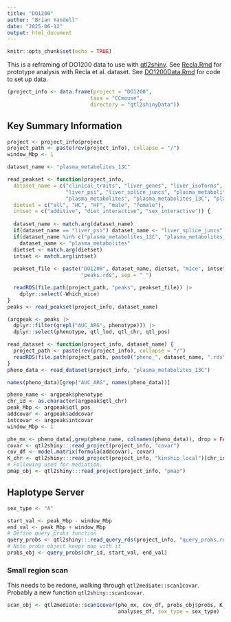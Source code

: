 ```yaml
---
title: "DO1200"
author: "Brian Yandell"
date: "2025-06-12"
output: html_document
---
```


```r
knitr::opts_chunk$set(echo = TRUE)
```

This is a reframing of DO1200 data to use with 
[qtl2shiny](https://github.com/byandell-sysgen/qtl2shiny).
See
[Recla.Rmd](Recla.Rmd)
for prototype analysis with Recla et al. dataset.
See
[DO1200Data.Rmd](DO1200Data.Rmd)
for code to set up data.

```r
(project_info <- data.frame(project = "DO1200",
                           taxa = "CCmouse",
                           directory = "qtl2shinyData"))
```

## Key Summary Information


```r
project <- project_info$project
project_path <- paste(rev(project_info), collapse = "/")
window_Mbp <- 1
```

```r
dataset_name <- "plasma_metabolites_13C"
```

```r
read_peakset <- function(project_info, 
  dataset_name = c("clinical_traits", "liver_genes", "liver_isoforms", "liver_lipids",
                   "liver_psi", "liver_splice_juncs", "plasma_metabolites",
                   "plasma_metabolites", "plasma_metabolites_13C", "plasma_metabolites_2H"),
  dietset = c("all", "HC", "HF", "male", "female"),
  intset = c("additive", "diet_interactive", "sex_interactive")) {
  
  dataset_name <- match.arg(dataset_name)
  if(dataset_name == "liver_psi") dataset_name <- "liver_splice_juncs"
  if(dataset_name %in% c("plasma_metabolites_13C", "plasma_metabolites_2H"))
    dataset_name <- "plasma_metabolites"
  dietset <- match.arg(dietset)
  intset <- match.arg(intset)
  
  peakset_file <- paste("DO1200", dataset_name, dietset, "mice", intset,
                        "peaks.rds", sep = "_")

  readRDS(file.path(project_path, "peaks", peakset_file)) |>
    dplyr::select(-Which_mice)
}
peaks <- read_peakset(project_info, dataset_name)
```

```r
(argpeak <- peaks |>
  dplyr::filter(grepl("AUC_ARG", phenotype))) |>
  dplyr::select(phenotype, qtl_lod, qtl_chr, qtl_pos)
```

```r
read_dataset <- function(project_info, dataset_name) {
  project_path <- paste(rev(project_info), collapse = "/")
  readRDS(file.path(project_path, paste0("pheno_", dataset_name, ".rds")))
}
pheno_data <- read_dataset(project_info, "plasma_metabolites_13C")
```

```r
names(pheno_data)[grep("AUC_ARG", names(pheno_data))]
```

```r
pheno_name <- argpeak$phenotype
chr_id <- as.character(argpeak$qtl_chr)
peak_Mbp <- argpeak$qtl_pos
addcovar <- argpeak$addcovar
intcovar <- argpeak$intcovar
window_Mbp <- 1
```

```r
phe_mx <- pheno_data[,grep(pheno_name, colnames(pheno_data)), drop = FALSE]
covar <- qtl2shiny:::read_project(project_info, "covar")
cov_df <- model.matrix(formula(addcovar), covar)
K_chr <- qtl2shiny:::read_project(project_info, "kinship_local")[chr_id]
# Following used for mediation.
pmap_obj <- qtl2shiny:::read_project(project_info, "pmap")
```

## Haplotype Server

```r
sex_type <- "A"
```

```r
start_val <- peak_Mbp - window_Mbp
end_val <- peak_Mbp + window_Mbp
# Define query_probs function
query_probs <- qtl2shiny:::read_query_rds(project_info, "query_probs.rds")
# Note probs object keeps map with it
probs_obj <- query_probs(chr_id, start_val, end_val)
```

### Small region scan

This needs to be redone, walking through `qtl2mediate::scan1covar`.
Probably a new function `qtl2shiny::scan1covar`.

```r
scan_obj <- qtl2mediate::scan1covar(phe_mx, cov_df, probs_obj$probs, K_chr,
                                    analyses_df, sex_type = sex_type)
```